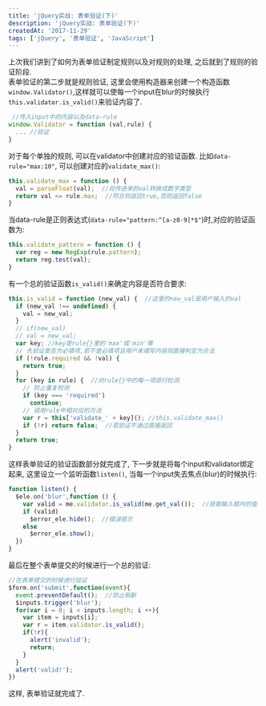 ```yaml
---
title: 'jQuery实战: 表单验证(下)'
description: 'jQuery实战: 表单验证(下)'
createdAt: '2017-11-29'
tags: ['jQuery', '表单验证', 'JavaScript']
---
```


上次我们讲到了如何为表单验证制定规则以及对规则的处理, 之后就到了规则的验证阶段.  
表单验证的第二步就是规则验证, 这里会使用构造器来创建一个构造函数`window.Validator()`,这样就可以使每一个input在blur的时候执行`this.validator.is_valid()`来验证内容了.  
``` js
 //传入input中的内容以及data-rule
window.Validator = function (val,rule) {
  ... //验证
}
```
对于每个单独的规则, 可以在validator中创建对应的验证函数. 比如`data-rule="max:10"`, 可以创建对应的`validate_max()`:  
``` js
this.validate_max = function () {
  val = parseFloat(val);  //将传进来的val转换成数字类型
  return val <= rule.max;  //符合则返回true,否则返回false
}
```
当data-rule是正则表达式(`data-rule="pattern:^[a-z0-9]*$"`)时,对应的验证函数为:  
``` js
this.validate_pattern = function () {
  var reg = new RegExp(rule.pattern);
  return reg.test(val);
}
```
有一个总的验证函数`is_valid()`来确定内容是否符合要求:  
``` js
this.is_valid = function (new_val) {  //这里的new_val是用户输入的val
  if (new_val !== undefined) {
    val = new_val;
  }
  // if(new_val)
  // val = new_val;            
  var key; //key是rule{}里的'max'或'min'等            
  // 先验证是否为必填项,若不是必填项且用户未填写内容则直接判定为合法
  if (!rule.required && !val) {
    return true;
  }            
  for (key in rule) {  //对rule{}中的每一项进行检测
    // 防止重复检测
    if (key === 'required')
      continue;
    // 调用rule中相对应的方法
    var r = this['validate_' + key](); //this.validate_max()
    if (!r) return false;  //若验证不通过直接返回
  }
  return true;
}
```
这样表单验证的验证函数部分就完成了, 下一步就是将每个input和validator绑定起来, 这里设立一个监听函数`listen()`, 当每一个input失去焦点(blur)的时候执行:  
``` js
function listen() {
  $ele.on('blur',function () {
    var valid = me.validator.is_valid(me.get_val());  //获取输入框内的值
    if (valid)
      $error_ele.hide();  //错误提示
    else
      $error_ele.show();
  })
}
```
最后在整个表单提交的时候进行一个总的验证:  
``` js
//在表单提交的时候进行验证
$form.on('submit',function(event){
  event.preventDefault();  //防止刷新
  $inputs.trigger('blur');
  for(var i = 0; i < inputs.length; i ++){
    var item = inputs[i];
    var r = item.validator.is_valid();
    if(!r){
      alert('invalid');
      return;
    }
  }
  alert('valid!');
})
```
这样, 表单验证就完成了.